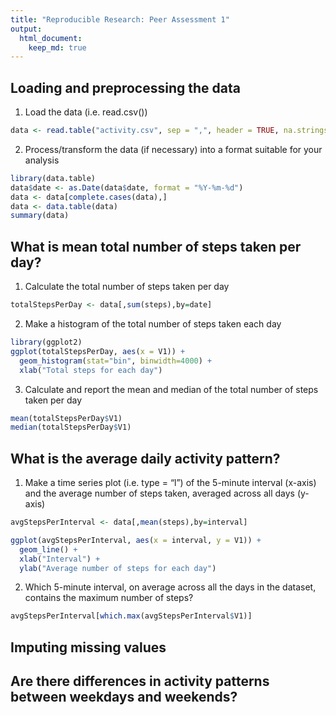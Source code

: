 ```yaml
---
title: "Reproducible Research: Peer Assessment 1"
output: 
  html_document:
    keep_md: true
---
```



## Loading and preprocessing the data

1. Load the data (i.e. read.csv())

```r
data <- read.table("activity.csv", sep = ",", header = TRUE, na.strings = "NA")
```

2. Process/transform the data (if necessary) into a format suitable for your analysis

```r
library(data.table)
data$date <- as.Date(data$date, format = "%Y-%m-%d")
data <- data[complete.cases(data),]
data <- data.table(data)
summary(data)
```

## What is mean total number of steps taken per day?

1. Calculate the total number of steps taken per day
```r
totalStepsPerDay <- data[,sum(steps),by=date]
```

2. Make a histogram of the total number of steps taken each day
```r
library(ggplot2)
ggplot(totalStepsPerDay, aes(x = V1)) +
  geom_histogram(stat="bin", binwidth=4000) +
  xlab("Total steps for each day")
```

3. Calculate and report the mean and median of the total number of steps taken per day
```r
mean(totalStepsPerDay$V1)
median(totalStepsPerDay$V1)
```


## What is the average daily activity pattern?

1. Make a time series plot (i.e. type = "l") of the 5-minute interval (x-axis) and the average number of steps taken, averaged across all days (y-axis)
```r
avgStepsPerInterval <- data[,mean(steps),by=interval]

ggplot(avgStepsPerInterval, aes(x = interval, y = V1)) +
  geom_line() +
  xlab("Interval") +
  ylab("Average number of steps for each day")
```

2. Which 5-minute interval, on average across all the days in the dataset, contains the maximum number of steps?
```r
avgStepsPerInterval[which.max(avgStepsPerInterval$V1)]
```

## Imputing missing values



## Are there differences in activity patterns between weekdays and weekends?
